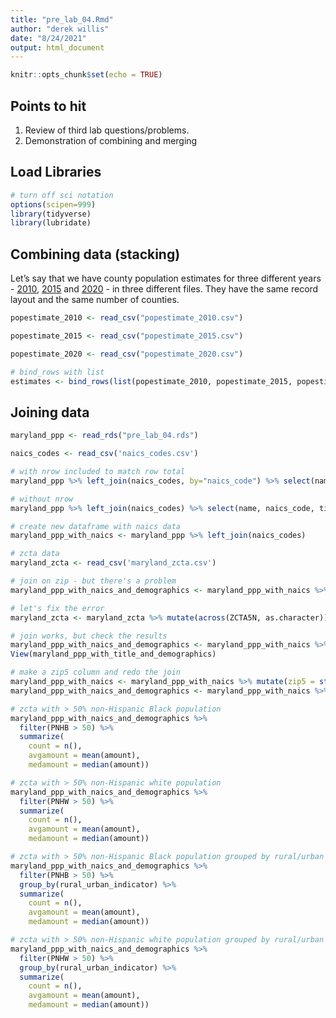 ```yaml
---
title: "pre_lab_04.Rmd"
author: "derek willis"
date: "8/24/2021"
output: html_document
---
```


```r
knitr::opts_chunk$set(echo = TRUE)
```

## Points to hit
1. Review of third lab questions/problems.
2. Demonstration of combining and merging

## Load Libraries
```r
# turn off sci notation
options(scipen=999)
library(tidyverse)
library(lubridate)
```

## Combining data (stacking)

Let's say that we have county population estimates for three different years - [2010](https://umd.box.com/s/vsuyt7v1gtb2u0aerliv5eixfmzfgt17), [2015](https://umd.box.com/s/2qijnwfygsrfin9d2o1krhzw5o8vza30) and [2020](https://umd.box.com/s/uqkeaabkvs4ge0l10j3w3sa76q3z1v16) - in three different files. They have the same record layout and the same number of counties.

```r
popestimate_2010 <- read_csv("popestimate_2010.csv")
```

```r
popestimate_2015 <- read_csv("popestimate_2015.csv")
```

```r
popestimate_2020 <- read_csv("popestimate_2020.csv")
```

```r
# bind_rows with list
estimates <- bind_rows(list(popestimate_2010, popestimate_2015, popestimate_2020))
```

## Joining data

```r
maryland_ppp <- read_rds("pre_lab_04.rds")
```

```r
naics_codes <- read_csv('naics_codes.csv')
```

```r
# with nrow included to match row total
maryland_ppp %>% left_join(naics_codes, by="naics_code") %>% select(name, naics_code, title) %>% nrow()
```

```r
# without nrow
maryland_ppp %>% left_join(naics_codes) %>% select(name, naics_code, title)
```

```r
# create new dataframe with naics data
maryland_ppp_with_naics <- maryland_ppp %>% left_join(naics_codes)
```

```r
# zcta data
maryland_zcta <- read_csv('maryland_zcta.csv')
```

```r
# join on zip - but there's a problem
maryland_ppp_with_naics_and_demographics <- maryland_ppp_with_naics %>% left_join(maryland_zcta, by=c("zip"="ZCTA5N"))
```

```r
# let's fix the error
maryland_zcta <- maryland_zcta %>% mutate(across(ZCTA5N, as.character))
```

```r
# join works, but check the results
maryland_ppp_with_naics_and_demographics <- maryland_ppp_with_naics %>% left_join(maryland_zcta, by=c("zip"="ZCTA5N"))
View(maryland_ppp_with_title_and_demographics)
```

```r
# make a zip5 column and redo the join
maryland_ppp_with_naics <- maryland_ppp_with_naics %>% mutate(zip5 = str_sub(zip, 1, 5))
maryland_ppp_with_naics_and_demographics <- maryland_ppp_with_naics %>% left_join(maryland_zcta, by=c("zip5"="ZCTA5N"))
```

```r
# zcta with > 50% non-Hispanic Black population
maryland_ppp_with_naics_and_demographics %>%
  filter(PNHB > 50) %>%
  summarize(
    count = n(),
    avgamount = mean(amount),
    medamount = median(amount))
```


```r
# zcta with > 50% non-Hispanic white population
maryland_ppp_with_naics_and_demographics %>%
  filter(PNHW > 50) %>%
  summarize(
    count = n(),
    avgamount = mean(amount),
    medamount = median(amount))
```


```r
# zcta with > 50% non-Hispanic Black population grouped by rural/urban
maryland_ppp_with_naics_and_demographics %>%
  filter(PNHB > 50) %>%
  group_by(rural_urban_indicator) %>%
  summarize(
    count = n(),
    avgamount = mean(amount),
    medamount = median(amount))
```

```r
# zcta with > 50% non-Hispanic white population grouped by rural/urban
maryland_ppp_with_naics_and_demographics %>%
  filter(PNHW > 50) %>%
  group_by(rural_urban_indicator) %>%
  summarize(
    count = n(),
    avgamount = mean(amount),
    medamount = median(amount))
```
